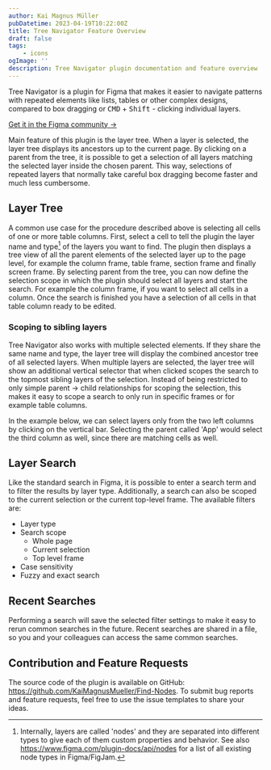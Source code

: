 ```yaml
---
author: Kai Magnus Müller
pubDatetime: 2023-04-19T10:22:00Z
title: Tree Navigator Feature Overview
draft: false
tags:
    - icons
ogImage: ''
description: Tree Navigator plugin documentation and feature overview
---
```



Tree Navigator is a plugin for Figma that makes it easier to navigate patterns with repeated elements like lists, tables or other complex designs, compared to box dragging or <kbd>CMD</kbd> + <kbd>Shift</kbd> - clicking individual layers.

[Get it in the Figma community &rarr;](https://www.figma.com/community/plugin/1229905434435887252)

Main feature of this plugin is the layer tree. When a layer is selected, the layer tree displays its ancestors up to the current page. By clicking on a parent from the tree, it is possible to get a selection of all layers matching the selected layer inside the chosen parent. This way, selections of repeated layers that normally take careful box dragging become faster and much less cumbersome.

<Figure
	alt="With the layer tree visualization, selecting similar layers in specific columns or screens becomes fast and easy."
	src="/video/tree-navigator/110423_intro_video.mp4"
	type="video"
	aspectRatio="16/10"
	fullWidth></Figure>

## Layer Tree

A common use case for the procedure described above is selecting all cells of one or more table columns. First, select a cell to tell the plugin the layer name and type[^1] of the layers you want to find. The plugin then displays a tree view of all the parent elements of the selected layer up to the page level, for example the column frame, table frame, section frame and finally screen frame. By selecting parent from the tree, you can now define the selection scope in which the plugin should select all layers and start the search. For example the column frame, if you want to select all cells in a column. Once the search is finished you have a selection of all cells in that table column ready to be edited.

<Figure
	alt="Screenshot of the Tree Navigator plugin showing all common ancestors of two selected table cells in Figma."
	src="https://res.cloudinary.com/dm3a0qioc/image/upload/v1681576736/layer_tree_app_screen_gpenbh.jpg"
	aspectRatio="16:10"></Figure>

### Scoping to sibling layers

Tree Navigator also works with multiple selected elements. If they share the same name and type, the layer tree will display the combined ancestor tree of all selected layers. When multiple layers are selected, the layer tree will show an additional vertical selector that when clicked scopes the search to the topmost sibling layers of the selection. Instead of being restricted to only simple parent -> child relationships for scoping the selection, this makes it easy to scope a search to only run in specific frames or for example table columns.

In the example below, we can select layers only from the two left columns by clicking on the vertical bar. Selecting the parent called 'App' would select the third column as well, since there are matching cells as well.

<Figure
	alt="It is easy to select layers only in specific frames."
	src="/video/tree-navigator/110423_sibling_select_demo.mp4"
	type="video"
	aspectRatio="16/10"></Figure>

## Layer Search

Like the standard search in Figma, it is possible to enter a search term and to filter the results by layer type. Additionally, a search can also be scoped to the current selection or the current top-level frame. The available filters are:

-   Layer type
-   Search scope
    -   Whole page
    -   Current selection
    -   Top level frame
-   Case sensitivity
-   Fuzzy and exact search

## Recent Searches

Performing a search will save the selected filter settings to make it easy to rerun common searches in the future. Recent searches are shared in a file, so you and your colleagues can access the same common searches.

<Figure
	alt="Collage of screenshots highlighting recent searches and an open flyout, showing the search scope options."
	src="https://res.cloudinary.com/dm3a0qioc/image/upload/v1681250483/search_scoping_kdbhwa.jpg"
	aspectRatio="16:10"
	captionHidden="true"></Figure>

## Contribution and Feature Requests

The source code of the plugin is available on GitHub: https://github.com/KaiMagnusMueller/Find-Nodes. To submit bug reports and feature requests, feel free to use the issue templates to share your ideas.

[^1]: Internally, layers are called 'nodes' and they are separated into different types to give each of them custom properties and behavior. See also https://www.figma.com/plugin-docs/api/nodes for a list of all existing node types in Figma/FigJam.
